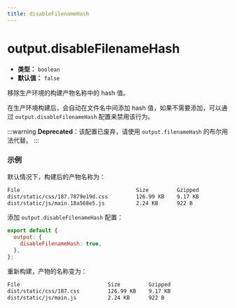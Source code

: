 ```yaml
---
title: disableFilenameHash
---
```


# output.disableFilenameHash

- **类型：** `boolean`
- **默认值：** `false`

移除生产环境的构建产物名称中的 hash 值。

在生产环境构建后，会自动在文件名中间添加 hash 值，如果不需要添加，可以通过 `output.disableFilenameHash` 配置来禁用该行为。

:::warning
**Deprecated**：该配置已废弃，请使用 `output.filenameHash` 的布尔用法代替。
:::

### 示例

默认情况下，构建后的产物名称为：

```bash
File                                     Size         Gzipped
dist/static/css/187.7879e19d.css         126.99 KB    9.17 KB
dist/static/js/main.18a568e5.js          2.24 KB      922 B
```

添加 `output.disableFilenameHash` 配置：

```js
export default {
  output: {
    disableFilenameHash: true,
  },
};
```

重新构建，产物的名称变为：

```bash
File                            Size         Gzipped
dist/static/css/187.css         126.99 KB    9.17 KB
dist/static/js/main.js          2.24 KB      922 B
```
